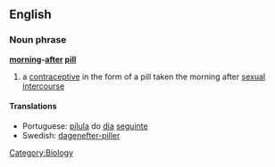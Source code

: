 ==English==
===Noun phrase===
'''[[morning]]-[[after]] [[pill]]'''
# a [[contraceptive]] in the form of a pill taken the morning after [[sexual intercourse]]

====Translations====

*Portuguese: [[pílula]] do [[dia]] [[seguinte]]
*Swedish: [[dagenefter-piller]]
[[Category:Biology]]
